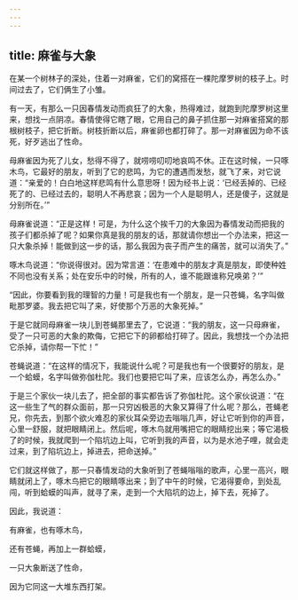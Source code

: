 ```yaml
---
---
---
```

title: 麻雀与大象
---




在某一个树林子的深处，住着一对麻雀，它们的窝搭在一棵陀摩罗树的枝子上。时间过去了，它们俩生了小雏。

有一天，有那么一只因春情发动而疯狂了的大象，热得难过，就跑到陀摩罗树这里来，想找一点阴凉。春情使得它瞎了眼，它用自己的鼻子抓住那一对麻雀搭窝的那根树枝子，把它折断。树枝折断以后，麻雀卵也都打碎了。那一对麻雀因为命不该死，好歹逃出了性命。

母麻雀因为死了儿女，愁得不得了，就唠唠叨叨地哀鸣不休。正在这时候，一只啄木鸟，它最好的朋友，听到了它的悲鸣，为它的遭遇而发愁，就飞了来，对它说道：“亲爱的！白白地这样悲鸣有什么意思呀！因为经书上说：‘已经丢掉的、已经死了的、已经过去的，聪明人不再悲哀；因为一个人是聪明人，还是傻子，这就是分别所在。’”

母麻雀说道：“正是这样！可是，为什么这个挨千刀的大象因为春情发动而把我的孩子们都杀掉了呢？如果你真是我的朋友的话，那就请你想出一个办法来，把这一只大象杀掉！能做到这一步的话，那么我因为丧子而产生的痛苦，就可以消失了。”

啄木鸟说道：“你说得很对。因为常言道：‘在患难中的朋友才真是朋友，即使种姓不同也没有关系；处在安乐中的时候，所有的人，谁不能跟谁称兄唤弟？’”

“因此，你要看到我的理智的力量！可是我也有一个朋友，是一只苍蝇，名字叫做毗那罗婆。我去把它叫了来，好使那个万恶的大象死掉。”

于是它就同母麻雀一块儿到苍蝇那里去了，它说道：“我的朋友，这一只母麻雀，受了一只可恶的大象的欺侮，它把它下的卵都给打碎了。因此，我想找一个办法把它杀掉，请你帮一下忙！”

苍蝇说道：“在这样的情况下，我能说什么呢？可是我也有一个很要好的朋友，是一个蛤蟆，名字叫做弥伽杜陀。我们也要把它叫了来，应该怎么办，再怎么办。”

于是三个家伙一块儿去了，把全部的事实都告诉了弥伽杜陀。这个家伙说道：“在这一些生了气的群众面前，那一只穷凶极恶的大象又算得了什么呢？那么，苍蝇老兄，你先去，到那个欲火难忍的家伙耳朵旁边去嗡嗡几声，好让它听到你的声音，心里一舒服，就把眼睛闭上。然后呢，啄木鸟就用嘴把它的眼睛挖出来；等它渴极了的时候，我就爬到一个陷坑边上叫，它听到我的声音，以为是水池子哩，就会走过来，到了陷坑边上，掉进去，把命送掉。”

它们就这样做了，那一只春情发动的大象听到了苍蝇嗡嗡的歌声，心里一高兴，眼睛就闭上了，啄木鸟把它的眼睛啄出来；到了中午的时候，它渴得要命，到处乱闯，听到蛤蟆的叫声，就寻了来，走到一个大陷坑的边上，掉下去，死掉了。

因此，我说道：

有麻雀，也有啄木鸟，

还有苍蝇，再加上一群蛤蟆，

一只大象断送了性命，

因为它同这一大堆东西打架。